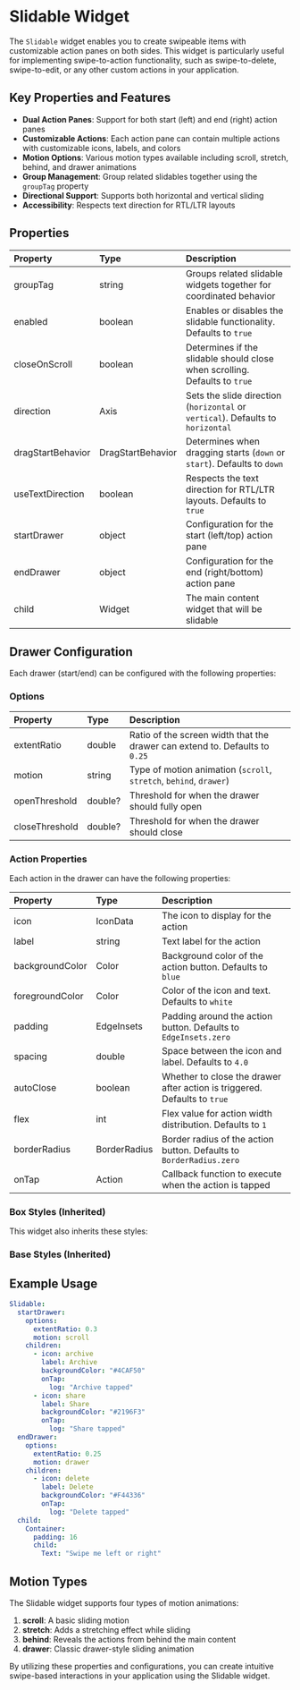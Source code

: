 # Slidable Widget

The `Slidable` widget enables you to create swipeable items with customizable action panes on both sides. This widget is particularly useful for implementing swipe-to-action functionality, such as swipe-to-delete, swipe-to-edit, or any other custom actions in your application.

## Key Properties and Features

- **Dual Action Panes**: Support for both start (left) and end (right) action panes
- **Customizable Actions**: Each action pane can contain multiple actions with customizable icons, labels, and colors
- **Motion Options**: Various motion types available including scroll, stretch, behind, and drawer animations
- **Group Management**: Group related slidables together using the `groupTag` property
- **Directional Support**: Supports both horizontal and vertical sliding
- **Accessibility**: Respects text direction for RTL/LTR layouts

<EnsemblePreview
  appId="e24402cb-75e2-404c-866c-29e6c3dd7992"
  screenId="hDUEQtsqHbuLoegWoyDR"
  height="700px"
/>

## Properties

| Property           | Type              | Description                                                                                     |
| :---------------- | :---------------- | :---------------------------------------------------------------------------------------------- |
| groupTag          | string            | Groups related slidable widgets together for coordinated behavior                               |
| enabled           | boolean           | Enables or disables the slidable functionality. Defaults to `true`                              |
| closeOnScroll     | boolean           | Determines if the slidable should close when scrolling. Defaults to `true`                      |
| direction         | Axis              | Sets the slide direction (`horizontal` or `vertical`). Defaults to `horizontal`                  |
| dragStartBehavior | DragStartBehavior | Determines when dragging starts (`down` or `start`). Defaults to `down`                        |
| useTextDirection  | boolean           | Respects the text direction for RTL/LTR layouts. Defaults to `true`                            |
| startDrawer       | object            | Configuration for the start (left/top) action pane                                              |
| endDrawer         | object            | Configuration for the end (right/bottom) action pane                                            |
| child            | Widget            | The main content widget that will be slidable                                                   |

## Drawer Configuration

Each drawer (start/end) can be configured with the following properties:

### Options

| Property       | Type    | Description                                                                |
| :------------ | :------ | :------------------------------------------------------------------------- |
| extentRatio   | double  | Ratio of the screen width that the drawer can extend to. Defaults to `0.25` |
| motion        | string  | Type of motion animation (`scroll`, `stretch`, `behind`, `drawer`)         |
| openThreshold | double? | Threshold for when the drawer should fully open                            |
| closeThreshold| double? | Threshold for when the drawer should close                                 |

### Action Properties

Each action in the drawer can have the following properties:

| Property         | Type     | Description                                                          |
| :-------------- | :------- | :------------------------------------------------------------------- |
| icon            | IconData | The icon to display for the action                                   |
| label           | string   | Text label for the action                                            |
| backgroundColor | Color    | Background color of the action button. Defaults to `blue`            |
| foregroundColor | Color    | Color of the icon and text. Defaults to `white`                      |
| padding         | EdgeInsets| Padding around the action button. Defaults to `EdgeInsets.zero`      |
| spacing         | double   | Space between the icon and label. Defaults to `4.0`                  |
| autoClose       | boolean  | Whether to close the drawer after action is triggered. Defaults to `true` |
| flex           | int      | Flex value for action width distribution. Defaults to `1`             |
| borderRadius    | BorderRadius| Border radius of the action button. Defaults to `BorderRadius.zero`  |
| onTap          | Action   | Callback function to execute when the action is tapped                |

### Box Styles (Inherited)

This widget also inherits these styles:

<BoxStyles />

### Base Styles (Inherited)

<BaseStyles />

## Example Usage

```yaml
Slidable:
  startDrawer:
    options:
      extentRatio: 0.3
      motion: scroll
    children:
      - icon: archive
        label: Archive
        backgroundColor: "#4CAF50"
        onTap: 
          log: "Archive tapped"
      - icon: share
        label: Share
        backgroundColor: "#2196F3"
        onTap:
          log: "Share tapped"
  endDrawer:
    options:
      extentRatio: 0.25
      motion: drawer
    children:
      - icon: delete
        label: Delete
        backgroundColor: "#F44336"
        onTap:
          log: "Delete tapped"
  child:
    Container:
      padding: 16
      child:
        Text: "Swipe me left or right"
```

## Motion Types

The Slidable widget supports four types of motion animations:

1. **scroll**: A basic sliding motion
2. **stretch**: Adds a stretching effect while sliding
3. **behind**: Reveals the actions from behind the main content
4. **drawer**: Classic drawer-style sliding animation


By utilizing these properties and configurations, you can create intuitive swipe-based interactions in your application using the Slidable widget.
